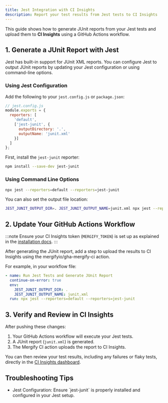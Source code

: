 ```yaml
---
title: Jest Integration with CI Insights
description: Report your test results from Jest tests to CI Insights
---
```



<IntegrationLogo src={jestLogo} alt="Jest logo" />

This guide shows how to generate JUnit reports from your Jest tests and upload
them to **CI Insights** using a GitHub Actions workflow.

## 1. Generate a JUnit Report with Jest

Jest has built-in support for JUnit XML reports. You can configure Jest to
output JUnit reports by updating your Jest configuration or using command-line
options.

### Using Jest Configuration

Add the following to your `jest.config.js` or `package.json`:

```javascript
// jest.config.js
module.exports = {
  reporters: [
    'default',
    ['jest-junit', {
      outputDirectory: '.',
      outputName: 'junit.xml'
    }]
  ]
};
```

First, install the `jest-junit` reporter:

```bash
npm install --save-dev jest-junit
```

### Using Command Line Options

```bash
npx jest --reporters=default --reporters=jest-junit
```

You can also set the output file location:

```bash
JEST_JUNIT_OUTPUT_DIR=. JEST_JUNIT_OUTPUT_NAME=junit.xml npx jest --reporters=default --reporters=jest-junit
```

## 2. Update Your GitHub Actions Workflow

:::note
Ensure your CI Insights token (`MERGIFY_TOKEN`) is set up as explained in the [installation
docs](/ci-insights#enabling-ci-insights-for-github).
:::

After generating the JUnit report, add a step to upload the results to CI
Insights using the mergifyio/gha-mergify-ci action.

For example, in your workflow file:

```yaml
- name: Run Jest Tests and Generate JUnit Report
  continue-on-error: true
  env:
    JEST_JUNIT_OUTPUT_DIR: .
    JEST_JUNIT_OUTPUT_NAME: junit.xml
  run: npx jest --reporters=default --reporters=jest-junit
```

<MergifyCIUploadStep reportPath="junit.xml" />
<MergifyCIUploadStepMatrix reportPath="junit.xml" />

<GhaMergifyCiQuarantineSetup />

## 3. Verify and Review in CI Insights

After pushing these changes:

1. Your GitHub Actions workflow will execute your Jest tests.
2. A JUnit report (`junit.xml`) is generated.
3. The Mergify CI action uploads the report to CI Insights.

You can then review your test results, including any failures or flaky tests,
directly in the [CI Insights
dashboard](https://dashboard.mergify.com/ci-insights/jobs).

## Troubleshooting Tips

<ul>
  <li>Jest Configuration: Ensure `jest-junit` is properly installed and configured in your Jest setup.</li>

  <CommonTroubleshootingTips />
</ul>
